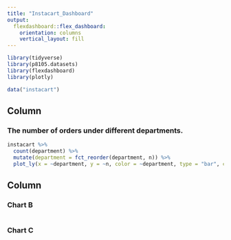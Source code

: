 ```yaml
---
title: "Instacart_Dashboard"
output: 
  flexdashboard::flex_dashboard:
    orientation: columns
    vertical_layout: fill
---
```


```r
library(tidyverse)
library(p8105.datasets)
library(flexdashboard)
library(plotly)

data("instacart")
```

Column {data-width=650}
-----------------------------------------------------------------------

### The number of orders under different departments.

```r
instacart %>%
  count(department) %>%
  mutate(department = fct_reorder(department, n)) %>%
  plot_ly(x = ~department, y = ~n, color = ~department, type = "bar", colors = "viridis")
```

Column {data-width=350}
-----------------------------------------------------------------------

### Chart B

```r

```

### Chart C

```r

```

